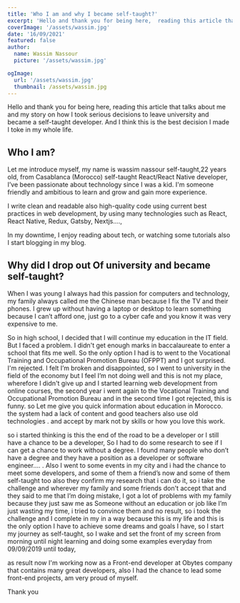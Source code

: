 ```yaml
---
title: 'Who I am and why I became self-taught?'
excerpt: 'Hello and thank you for being here,  reading this article that talks about me and my story on how I toke  serious decisions to leave university and became a self-taught developer. And I think this is a best decions i made  I toke  in my whole life.'
coverImage: '/assets/wassim.jpg'
date: '16/09/2021'
featured: false
author:
  name: Wassim Nassour
  picture: '/assets/wassim.jpg'

ogImage:
  url: '/assets/wassim.jpg'
  thumbnail: /assets/wassim.jpg
---
```


Hello and thank you for being here, reading this article that talks about me and my story on how I took serious decisions to leave university and became a self-taught developer. And I think this is the best decision I made I toke in my whole life.

## Who I am?

Let me introduce myself, my name is wassim nassour self-taught,22 years old, from Casablanca (Morocco) self-taught React/React Native developer, I’ve been passionate about technology since I was a kid. I'm someone friendly and ambitious to learn and grow and gain more experience.

I write clean and readable also high-quality code using current best practices in web development, by using many technologies such as React, React Native, Redux, Gatsby, Nextjs....,

In my downtime, I enjoy reading about tech, or watching some tutorials also I start blogging in my blog.

## Why did I drop out Of university and became self-taught?

When I was young I always had this passion for computers and technology, my family always called me the Chinese man because I fix the TV and their phones. I grew up without having a laptop or desktop to learn something because I can’t afford one, just go to a cyber cafe and you know it was very expensive to me.

So in high school, I decided that I will continue my education in the IT field. But I faced a problem. I didn't get enough marks in baccalaureate to enter a school that fits me well. So the only option I had is to went to the Vocational Training and Occupational Promotion Bureau (OFPPT) and I got surprised. I'm rejected. I felt I’m broken and disappointed, so I went to university in the field of the economy but I feel I’m not doing well and this is not my place, wherefore I didn't give up and I started learning web development from online courses, the second year i went again to the Vocational Training and Occupational Promotion Bureau and in the second time I got rejected, this is funny. so Let me give you quick information about education in Morocco. the system had a lack of content and good teachers also use old technologies . and accept by mark not by skills or how you love this work.

so i started thinking is this the end of the road to be a developer or I still have a chance to be a developer, So I had to do some research to see if I can get a chance to work without a degree. I found many people who don’t have a degree and they have a position as a developer or software engineer…. . Also I went to some events in my city and i had the chance to meet some developers, and some of them a friend’s now and some of them self-taught too also they confirm my research that i can do it, so i take the challenge and wherever my family and some friends don't accept that and they said to me that I’m doing mistake, I got a lot of problems with my family because they just saw me as Someone without an education or job like I’m just wasting my time, i tried to convince them and no result, so i took the challenge and I complete in my in a way because this is my life and this is the only option I have to achieve some dreams and goals I have, so I start my journey as self-taught, so I wake and set the front of my screen from morning until night learning and doing some examples everyday from 09/09/2019 until today,

as result now I'm working now as a Front-end developer at Obytes company that contains many great developers, also I had the chance to lead some front-end projects, am very proud of myself.

Thank you
